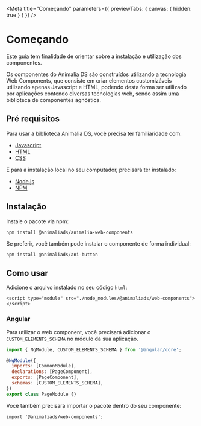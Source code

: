 
<Meta
  title="Começando"
  parameters={{ previewTabs: { canvas: { hidden: true } } }}
/>

# Começando

Este guia tem finalidade de orientar sobre a instalação e utilização dos componentes.

Os componentes do Animalia DS são construídos utilizando a tecnologia Web Components,
que consiste em criar elementos customizáveis utilizando apenas Javascript e HTML, podendo
desta forma ser utilizado por aplicações contendo diversas tecnologias web, sendo assim uma
biblioteca de componentes agnóstica.

## Pré requisitos

Para usar a biblioteca Animalia DS, você precisa ter familiaridade com:

- [Javascript](https://developer.mozilla.org/en-US/docs/Web/JavaScript/A_re-introduction_to_JavaScript)
- [HTML](https://developer.mozilla.org/docs/Learn/HTML/Introduction_to_HTML)
- [CSS](https://developer.mozilla.org/docs/Learn/CSS/First_steps)

E para a instalação local no seu computador, precisará ter instalado:

- [Node.js](https://nodejs.org/en/)
- [NPM](https://docs.npmjs.com/getting-started/what-is-npm)

## Instalação

Instale o pacote via npm:

```
npm install @animaliads/animalia-web-components
```

Se preferir, você também pode instalar o componente de forma individual:

```
npm install @animaliads/ani-button
```

## Como usar

Adicione o arquivo instalado no seu código `html`:

```
<script type="module" src="./node_modules/@animaliads/web-components"></script>
```

<a id="angular"></a>

### Angular

Para utilizar o web component, você precisará adicionar o `CUSTOM_ELEMENTS_SCHEMA` no módulo da sua aplicação.

```javascript
import { NgModule, CUSTOM_ELEMENTS_SCHEMA } from '@angular/core';

@NgModule({
  imports: [CommonModule],
  declarations: [PageComponent],
  exports: [PageComponent],
  schemas: [CUSTOM_ELEMENTS_SCHEMA],
})
export class PageModule {}
```

Você também precisará importar o pacote dentro do seu componente:

```
import '@animaliads/web-components';
```
